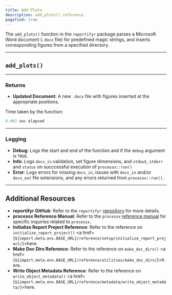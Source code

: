 ```yaml
---
title: Add Plots
description: add_plots() reference. 
pagefind: true
---
```



The `add_plots()` function in the `reportifyr` package parses a Microsoft Word document (`.docx` file) for predefined magic strings, and inserts corresponding figures from a specified directory.

---

## `add_plots()`

<EmbeddedHTML filename="/public/html_files/add_plots.html"/>

---

### Returns

- **Updated Document**: A new `.docx` file with figures inserted at the appropriate positions.

Time taken by the function:

```r
0.403 sec elapsed
```

---

### Logging

- **Debug**: Logs the start and end of the function and if the `debug` argument is `TRUE`.
- **Info**: Logs `docx_in` validation, set figure dimensions, and `stdout`, `stderr` and `status` on succcessful execution of `processx::run()` 
- **Error**: Logs errors for missing `docx_in`, issues with `docx_in` and/or `docx_out` file extensions, and any errors returned from `processx::run()`.

---

## Additional Resources

- **reportifyr GitHub**: Refer to the `reportifyr` [repository](https://github.com/A2-ai/reportifyr) for more details.
- **processx Reference Manual**: Refer to the `processx` [reference manual](https://cran.r-project.org/web/packages/processx/processx.pdf) for specific inquiries related to `processx`.
- **Initialize Report Project Reference**: Refer to the reference on `initialize_report_project()` <a href={`${import.meta.env.BASE_URL}/reference/setup/initialize_report_project/`}>here</a>.
- **Make Doc Dirs Reference**: Refer to the reference on `make_doc_dirs()` <a href={`${import.meta.env.BASE_URL}/reference/utilities/make_doc_dirs/`}>here</a>.
- **Write Object Metadata Reference**: Refer to the reference on `write_object_metadata()` <a href={`${import.meta.env.BASE_URL}/reference/metadata/write_object_metadata/`}>here</a>.
